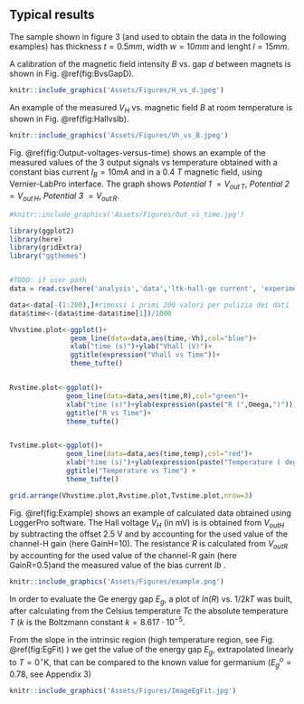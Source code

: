 ## Typical results

The sample shown in figure 3 (and used to obtain the data  in the following examples)  has thickness $t=0.5mm$, width $w=10mm$ and lenght $l=15mm$.

A calibration of the magnetic field intensity $B$ vs. gap $d$ between magnets is shown in Fig. \@ref(fig:BvsGapD). 

```r
knitr::include_graphics('Assets/Figures/H_vs_d.jpeg')
```


An example of the measured $V_H$ vs. magnetic field $B$ at room temperature is shown in Fig. \@ref(fig:HallvsIb).

```r
knitr::include_graphics('Assets/Figures/Vh_vs_B.jpeg')
```


Fig. \@ref(fig:Output-voltages-versus-time) shows an example of the measured values of the 3 output signals vs temperature obtained with a constant bias current $I_B=10mA$ and in a 0.4 $T$ magnetic field, using Vernier-LabPro interface. The graph shows *Potential 1*  $= V_{out \, T}$, *Potential 2* $= V_{out \,H}$, *Potential 3* $= V_{out \, R}$. 


```r
#knitr::include_graphics('Assets/Figures/Out_vs_time.jpg')

library(ggplot2)
library(here)
library(gridExtra)
library("ggthemes")


#TODO: if user path
data = read.csv(here('analysis','data','ltk-hall-ge current', 'experiment_1.csv'),header = T)

data<-data[-(1:200),]#rimossi i primi 200 valori per pulizia dei dati
data$time<-(data$time-data$time[1])/1000

Vhvstime.plot<-ggplot()+
               geom_line(data=data,aes(time,-Vh),col="blue")+
               xlab("time (s)")+ylab("Vhall (V)")+
               ggtitle(expression("Vhall vs Time"))+
               theme_tufte()


Rvstime.plot<-ggplot()+
              geom_line(data=data,aes(time,R),col="green")+
              xlab("time (s)")+ylab(expression(paste("R (",Omega,")")))+
              ggtitle("R vs Time")+
              theme_tufte()


Tvstime.plot<-ggplot()+  
              geom_line(data=data,aes(time,temp),col="red")+
              xlab("time (s)")+ylab(expression(paste("Temperature ( degree K )" )))+
              ggtitle("Temperature vs Time") +
              theme_tufte()

grid.arrange(Vhvstime.plot,Rvstime.plot,Tvstime.plot,nrow=3)

```



Fig. \@ref(fig:Example)  shows an example of calculated data obtained using LoggerPro software. 
The Hall voltage $V_{H}$ (in mV) is is obtained from $V_{outH}$ by subtracting the offset 2.5 V and by accounting for the used value of the channel-H gain (here GainH=10). The resistance $R$ is calculated from $V_{outR}$ by  accounting for the used value of the channel-R gain (here GainR=0.5)and the measured value of the bias current $Ib$ .

```r
knitr::include_graphics('Assets/Figures/example.png')
```


In order to evaluate the Ge energy gap $E_g$, a plot of $ln(R)$ vs. $1/2kT$ was built, after calculating from the Celsius temperature $Tc$ the absolute temperature $T$ ($k$ is the Boltzmann constant $k = 8.617 \cdot 10^{-5}$.

From the slope in the intrinsic region (high temperature region, see Fig. \@ref(fig:EgFit) ) we get the value of the energy gap $E_g$, extrapolated linearly to $T=0^{\circ}\mathrm{K}$, that can be compared to the known value for germanium ($E_g^o=0.78$, see Appendix 3)


```r
knitr::include_graphics('Assets/Figures/ImageEgFit.jpg')
```
